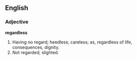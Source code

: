 ==English==

===Adjective===

'''regardless'''

#Having no regard; heedless; careless; as, regardless of life, consequences, dignity.
#Not regarded; slighted.